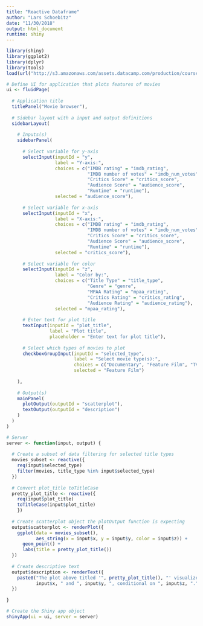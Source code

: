 ```yaml
---
title: "Reactive Dataframe"
author: "Lars Schoebitz"
date: "11/30/2018"
output: html_document
runtime: shiny
---
```


```r

library(shiny)
library(ggplot2)
library(dplyr)
library(tools)
load(url("http://s3.amazonaws.com/assets.datacamp.com/production/course_4850/datasets/movies.Rdata"))

# Define UI for application that plots features of movies
ui <- fluidPage(
  
  # Application title
  titlePanel("Movie browser"),
  
  # Sidebar layout with a input and output definitions
  sidebarLayout(
    
    # Inputs(s)
    sidebarPanel(
      
      # Select variable for y-axis
      selectInput(inputId = "y", 
                  label = "Y-axis:",
                  choices = c("IMDB rating" = "imdb_rating", 
                              "IMDB number of votes" = "imdb_num_votes", 
                              "Critics Score" = "critics_score", 
                              "Audience Score" = "audience_score", 
                              "Runtime" = "runtime"), 
                  selected = "audience_score"),
      
      # Select variable for x-axis
      selectInput(inputId = "x", 
                  label = "X-axis:",
                  choices = c("IMDB rating" = "imdb_rating", 
                              "IMDB number of votes" = "imdb_num_votes", 
                              "Critics Score" = "critics_score", 
                              "Audience Score" = "audience_score", 
                              "Runtime" = "runtime"), 
                  selected = "critics_score"),
      
      # Select variable for color
      selectInput(inputId = "z", 
                  label = "Color by:",
                  choices = c("Title Type" = "title_type", 
                              "Genre" = "genre", 
                              "MPAA Rating" = "mpaa_rating", 
                              "Critics Rating" = "critics_rating", 
                              "Audience Rating" = "audience_rating"),
                  selected = "mpaa_rating"),
      
      # Enter text for plot title
      textInput(inputId = "plot_title", 
                label = "Plot title", 
                placeholder = "Enter text for plot title"),
      
      # Select which types of movies to plot
      checkboxGroupInput(inputId = "selected_type",
                         label = "Select movie type(s):",
                         choices = c("Documentary", "Feature Film", "TV Movie"),
                         selected = "Feature Film")
      
    ),
    
    # Output(s)
    mainPanel(
      plotOutput(outputId = "scatterplot"),
      textOutput(outputId = "description")
    )
  )
)

# Server
server <- function(input, output) {
  
  # Create a subset of data filtering for selected title types
  movies_subset <- reactive({
    req(input$selected_type)
    filter(movies, title_type %in% input$selected_type)
  })
  
  # Convert plot_title toTitleCase
  pretty_plot_title <- reactive({
    req(input$plot_title)
    toTitleCase(input$plot_title)
    })
  
  # Create scatterplot object the plotOutput function is expecting
  output$scatterplot <- renderPlot({
    ggplot(data = movies_subset(), 
           aes_string(x = input$x, y = input$y, color = input$z)) +
      geom_point() +
      labs(title = pretty_plot_title())
  })
  
  # Create descriptive text
  output$description <- renderText({
    paste0("The plot above titled '", pretty_plot_title(), "' visualizes the relationship between ", 
           input$x, " and ", input$y, ", conditional on ", input$z, ".")
  })
  
}

# Create the Shiny app object
shinyApp(ui = ui, server = server)
```



